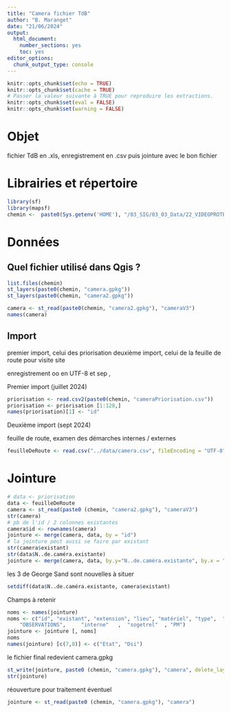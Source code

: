 ```yaml
---
title: "Camera fichier TdB"
author: "B. Maranget"
date: "21/06/2024"
output: 
  html_document: 
    number_sections: yes
    toc: yes
editor_options: 
  chunk_output_type: console
---
```



```r
knitr::opts_chunk$set(echo = TRUE)
knitr::opts_chunk$set(cache = TRUE)
# Passer la valeur suivante à TRUE pour reproduire les extractions.
knitr::opts_chunk$set(eval = FALSE)
knitr::opts_chunk$set(warning = FALSE)
```


# Objet

fichier TdB en .xls, enregistrement en .csv puis jointure avec le bon fichier


# Librairies et répertoire

```r
library(sf)
library(mapsf)
chemin <-  paste0(Sys.getenv('HOME'), "/03_SIG/03_03_Data/22_VIDEOPROTECTION/")
```


# Données


## Quel fichier utilisé dans Qgis ?


```r
list.files(chemin)
st_layers(paste0(chemin, "camera.gpkg"))
st_layers(paste0(chemin, "camera2.gpkg"))
```

```r
camera <- st_read(paste0(chemin, "camera2.gpkg"), "cameraV3")
names(camera)
```


## Import

premier import, celui des priorisation
deuxième import, celui de la feuille de route pour visite site


enregistrement oo en UTF-8 et sep ,

Premier import (juillet 2024)

```r
priorisation <- read.csv2(paste0(chemin, "cameraPriorisation.csv"))
priorisation <- priorisation [1:128,]
names(priorisation)[1] <- "id"
```


Deuxième import (sept 2024)

feuille de route, examen des démarches internes / externes

```r
feuilleDeRoute <- read.csv("../data/camera.csv", fileEncoding = "UTF-8")
```

# Jointure


```r
# data <- priorisation
data <- feuilleDeRoute
camera <- st_read(paste0 (chemin, "camera2.gpkg"), "cameraV3")
str(camera)
# pb de l'id / 2 colonnes existantes
camera$id <- rownames(camera)
jointure <- merge(camera, data, by = "id")
# la jointure peut aussi se faire par existant
str(camera$existant)
str(data$N..de.caméra.existante)
jointure <- merge(camera, data, by.y="N..de.caméra.existante", by.x = "existant", all.x=T,all.y=T)
```

les 3 de George Sand sont nouvelles à situer

```r
setdiff(data$N..de.caméra.existante, camera$existant)
```


Champs à retenir

```r
noms <- names(jointure)
noms <- c("id", "existant", "extension", "lieu", "matériel", "type",  "ETAT.DE.FONCTIONNEMENT..ACTUEL",       "EXIGENCES.TECHNIQUES.ET.CONDITIONS.D.INSTALLATION.ET.DE.RACCORDEMENT..Analyse.DSI.",
    "OBSERVATIONS",     "interne"   ,  "sogetrel"  , "PM")
jointure <- jointure [, noms]
noms
names(jointure) [c(7,8)] <- c("Etat", "Dsi")
```



le fichier final redevient camera.gpkg

```r
st_write(jointure, paste0 (chemin, "camera.gpkg"), "camera", delete_layer = T)
str(jointure)
```


réouverture pour traitement éventuel

```r
jointure <- st_read(paste0 (chemin, "camera.gpkg"), "camera")
```



